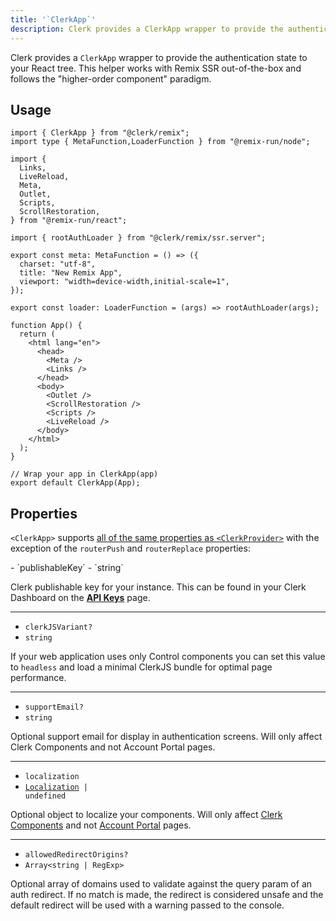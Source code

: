 ```yaml
---
title: '`ClerkApp`'
description: Clerk provides a ClerkApp wrapper to provide the authentication state to your React tree. This helper works with Remix SSR out-of-the-box and follows the "higher-order component" paradigm.
---
```


Clerk provides a `ClerkApp` wrapper to provide the authentication state to your React tree. This helper works with Remix SSR out-of-the-box and follows the "higher-order component" paradigm.

## Usage

```tsx {{ prettier: false, mark: [1, [40, 41]] }}
import { ClerkApp } from "@clerk/remix";
import type { MetaFunction,LoaderFunction } from "@remix-run/node";

import {
  Links,
  LiveReload,
  Meta,
  Outlet,
  Scripts,
  ScrollRestoration,
} from "@remix-run/react";

import { rootAuthLoader } from "@clerk/remix/ssr.server";

export const meta: MetaFunction = () => ({
  charset: "utf-8",
  title: "New Remix App",
  viewport: "width=device-width,initial-scale=1",
});

export const loader: LoaderFunction = (args) => rootAuthLoader(args);

function App() {
  return (
    <html lang="en">
      <head>
        <Meta />
        <Links />
      </head>
      <body>
        <Outlet />
        <ScrollRestoration />
        <Scripts />
        <LiveReload />
      </body>
    </html>
  );
}

// Wrap your app in ClerkApp(app)
export default ClerkApp(App);
```

## Properties

`<ClerkApp>` supports [all of the same properties as `<ClerkProvider>`](/docs/components/clerk-provider#props) with the exception of the `routerPush` and `routerReplace` properties:

<Properties>
  - `publishableKey`
  - `string`

  Clerk publishable key for your instance. This can be found in your Clerk Dashboard on the **[API Keys](https://dashboard.clerk.com/last-active?path=api-keys)** page.

  ---

  - `clerkJSVariant?`
  - `string`

  If your web application uses only Control components you can set this value to `headless` and load a minimal ClerkJS bundle for optimal page performance.

  ---

  - `supportEmail?`
  - `string`

  Optional support email for display in authentication screens. Will only affect Clerk Components and not Account Portal pages.

  ---

  - `localization`
  - <code>[Localization](/docs/components/customization/localization) | undefined</code>

  Optional object to localize your components. Will only affect [Clerk Components][components-ref] and not [Account Portal][ap-ref] pages.

  ---

  - `allowedRedirectOrigins?`
  - `Array<string | RegExp>`

  Optional array of domains used to validate against the query param of an auth redirect. If no match is made, the redirect is considered unsafe and the default redirect will be used with a warning passed to the console.
</Properties>

[components-ref]: /docs/components/overview

[ap-ref]: /docs/account-portal/overview
